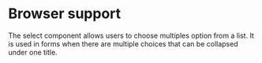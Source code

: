 
<Meta title="Getting started/Browser support" />

# Browser support
The select component allows users to choose multiples option from a list. It is used in forms when there are multiple choices that can be collapsed under one title.
